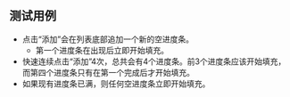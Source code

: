 ## 测试用例

* 点击“添加”会在列表底部追加一个新的空进度条。
  * 第一个进度条在出现后立即开始填充。
* 快速连续点击“添加”4次，总共会有4个进度条。前3个进度条应该开始填充，而第四个进度条只有在第一个完成后才开始填充。
* 如果现有进度条已满，则任何空进度条立即开始填充。
